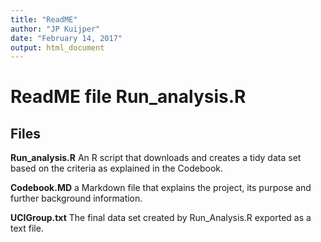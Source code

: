 ```yaml
---
title: "ReadME"
author: "JP Kuijper"
date: "February 14, 2017"
output: html_document
---
```


# ReadME file Run_analysis.R

## Files
**Run_analysis.R** 
An R script that downloads and creates a tidy data set based on the criteria as explained in the Codebook.

**Codebook.MD**
a Markdown file that explains the project, its purpose and further background information.

**UCIGroup.txt**
The final data set created by Run_Analysis.R exported as a text file. 

